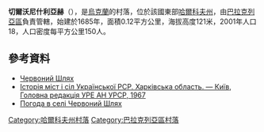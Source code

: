 {{coord|49|27|49|N|36|39|0|E|scale:100000_region:UA|display=title}}

'''切爾沃尼什利亞赫'''（{{lang-uk|Червоний Шлях}}），是[[烏克蘭|烏克蘭]]的村落，位於該國東部[[哈爾科夫州|哈爾科夫州]]，由[[巴拉克列亞區|巴拉克列亞區]]負責管轄，始建於1685年，面積0.12平方公里，海拔高度121米，2001年人口18，人口密度每平方公里150人。

==參考資料==
*[http://w1.c1.rada.gov.ua/pls/z7502/A005?rdat1=19.09.2011&rf7571=32124 Червоний Шлях]{{dead link|date=2017年11月 |bot=InternetArchiveBot |fix-attempted=yes }}
* [https://web.archive.org/web/20110101200340/http://www.igsu.org.ua/Harkovskja.obl/Balaklejskij.rajon/Melovaja.html Історія міст і сіл Української РСР. Харківська область. — Київ, Головна редакція УРЕ АН УРСР, 1967]
* [http://weather.in.ua/ua/har'kovskaja/28121 Погода в селі Червоний Шлях]{{Wayback|url=http://weather.in.ua/ua/har%27kovskaja/28121 |date=20160323035508 }}

{{DEFAULTSORT:Червоний Шлях}}
[[Category:哈爾科夫州村落|Category:哈爾科夫州村落]]
[[Category:巴拉克列亞區村落|Category:巴拉克列亞區村落]]


{{Kharkiv-geo-stub}}